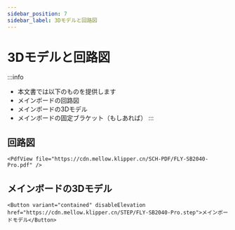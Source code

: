 ```yaml
---
sidebar_position: 7
sidebar_label: 3Dモデルと回路図
---
```




# 3Dモデルと回路図

:::info
* 本文書では以下のものを提供します
* メインボードの回路図
* メインボードの3Dモデル
* メインボードの固定ブラケット（もしあれば）
:::

## 回路図

    <PdfView file="https://cdn.mellow.klipper.cn/SCH-PDF/FLY-SB2040-Pro.pdf" />


## メインボードの3Dモデル

    <Button variant="contained" disableElevation href="https://cdn.mellow.klipper.cn/STEP/FLY-SB2040-Pro.step">メインボードモデル</Button>